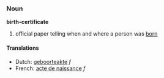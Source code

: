 ===Noun===
'''birth-certificate'''

# official paper telling when and where a person was [[born]]

====Translations====
*Dutch: [[geboorteakte]] ''f''
*French: [[acte de naissance]] ''f''